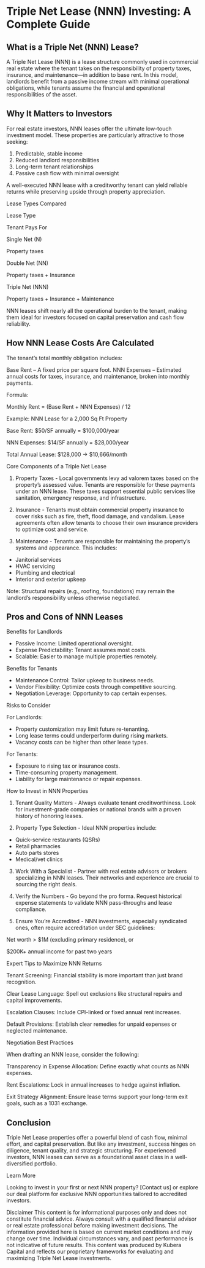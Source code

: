 # Triple Net Lease (NNN) Investing: A Complete Guide

## What is a Triple Net (NNN) Lease?

A Triple Net Lease (NNN) is a lease structure commonly used in commercial real estate where the tenant takes on the responsibility of property taxes, insurance, and maintenance—in addition to base rent. In this model, landlords benefit from a passive income stream with minimal operational obligations, while tenants assume the financial and operational responsibilities of the asset.

## Why It Matters to Investors

For real estate investors, NNN leases offer the ultimate low-touch investment model. These properties are particularly attractive to those seeking:

1. Predictable, stable income
2. Reduced landlord responsibilities
3. Long-term tenant relationships
4. Passive cash flow with minimal oversight

A well-executed NNN lease with a creditworthy tenant can yield reliable returns while preserving upside through property appreciation.

Lease Types Compared

Lease Type

Tenant Pays For

Single Net (N)

Property taxes

Double Net (NN)

Property taxes + Insurance

Triple Net (NNN)

Property taxes + Insurance + Maintenance

NNN leases shift nearly all the operational burden to the tenant, making them ideal for investors focused on capital preservation and cash flow reliability.

## How NNN Lease Costs Are Calculated

The tenant’s total monthly obligation includes:

Base Rent – A fixed price per square foot.
NNN Expenses – Estimated annual costs for taxes, insurance, and maintenance, broken into monthly payments.

Formula:

Monthly Rent = (Base Rent + NNN Expenses) / 12

Example: NNN Lease for a 2,000 Sq Ft Property

Base Rent: $50/SF annually = $100,000/year

NNN Expenses: $14/SF annually = $28,000/year

Total Annual Lease: $128,000 → $10,666/month

Core Components of a Triple Net Lease

1. Property Taxes - Local governments levy ad valorem taxes based on the property’s assessed value. Tenants are responsible for these payments under an NNN lease. These taxes support essential public services like sanitation, emergency response, and infrastructure.

2. Insurance - Tenants must obtain commercial property insurance to cover risks such as fire, theft, flood damage, and vandalism. Lease agreements often allow tenants to choose their own insurance providers to optimize cost and service.

3. Maintenance - Tenants are responsible for maintaining the property’s systems and appearance. This includes:
- Janitorial services
- HVAC servicing
- Plumbing and electrical
- Interior and exterior upkeep

Note: Structural repairs (e.g., roofing, foundations) may remain the landlord’s responsibility unless otherwise negotiated.

## Pros and Cons of NNN Leases

Benefits for Landlords
- Passive Income: Limited operational oversight.
- Expense Predictability: Tenant assumes most costs.
- Scalable: Easier to manage multiple properties remotely.

Benefits for Tenants
- Maintenance Control: Tailor upkeep to business needs.
- Vendor Flexibility: Optimize costs through competitive sourcing.
- Negotiation Leverage: Opportunity to cap certain expenses.

Risks to Consider

For Landlords:
- Property customization may limit future re-tenanting.
- Long lease terms could underperform during rising markets.
- Vacancy costs can be higher than other lease types.

For Tenants:
- Exposure to rising tax or insurance costs.
- Time-consuming property management.
- Liability for large maintenance or repair expenses.

How to Invest in NNN Properties

1. Tenant Quality Matters - Always evaluate tenant creditworthiness. Look for investment-grade companies or national brands with a proven history of honoring leases.

2. Property Type Selection - Ideal NNN properties include:
- Quick-service restaurants (QSRs)
- Retail pharmacies
- Auto parts stores
- Medical/vet clinics

3. Work With a Specialist - Partner with real estate advisors or brokers specializing in NNN leases. Their networks and experience are crucial to sourcing the right deals.

4. Verify the Numbers - Go beyond the pro forma. Request historical expense statements to validate NNN pass-throughs and lease compliance.

5. Ensure You’re Accredited - NNN investments, especially syndicated ones, often require accreditation under SEC guidelines:

Net worth > $1M (excluding primary residence), or

$200K+ annual income for past two years

Expert Tips to Maximize NNN Returns

Tenant Screening: Financial stability is more important than just brand recognition.

Clear Lease Language: Spell out exclusions like structural repairs and capital improvements.

Escalation Clauses: Include CPI-linked or fixed annual rent increases.

Default Provisions: Establish clear remedies for unpaid expenses or neglected maintenance.

Negotiation Best Practices

When drafting an NNN lease, consider the following:

Transparency in Expense Allocation: Define exactly what counts as NNN expenses.

Rent Escalations: Lock in annual increases to hedge against inflation.

Exit Strategy Alignment: Ensure lease terms support your long-term exit goals, such as a 1031 exchange.

## Conclusion

Triple Net Lease properties offer a powerful blend of cash flow, minimal effort, and capital preservation. But like any investment, success hinges on diligence, tenant quality, and strategic structuring. For experienced investors, NNN leases can serve as a foundational asset class in a well-diversified portfolio.

Learn More

Looking to invest in your first or next NNN property? [Contact us] or explore our deal platform for exclusive NNN opportunities tailored to accredited investors.

Disclaimer
This content is for informational purposes only and does not constitute financial advice. Always consult with a qualified financial advisor or real estate professional before making investment decisions. The information provided here is based on current market conditions and may change over time. Individual circumstances vary, and past performance is not indicative of future results. This content was produced by Kubera Capital and reflects our proprietary frameworks for evaluating and maximizing Triple Net Lease investments.